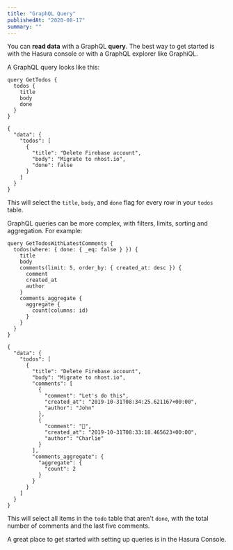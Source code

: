 ```yaml
---
title: "GraphQL Query"
publishedAt: "2020-08-17"
summary: ""
---
```


You can **read data** with a GraphQL **query**. The best way to get started is with the Hasura console or with a GraphQL explorer like GraphiQL.

A GraphQL query looks like this:

```graphql:Query
query GetTodos {
  todos {
    title
    body
    done
  }
}
```

```json:Response
{
  "data": {
    "todos": [
      {
        "title": "Delete Firebase account",
        "body": "Migrate to nhost.io",
        "done": false
      }
    ]
  }
}
```

This will select the `title`, `body`, and `done` flag for every row in your `todos` table.

GraphQL queries can be more complex, with filters, limits, sorting and aggregation. For example:

```graphql:Query
query GetTodosWithLatestComments {
  todos(where: { done: { _eq: false } }) {
    title
    body
    comments(limit: 5, order_by: { created_at: desc }) {
      comment
      created_at
      author
    }
    comments_aggregate {
      aggregate {
        count(columns: id)
      }
    }
  }
}
```

```json:Response
{
  "data": {
    "todos": [
      {
        "title": "Delete Firebase account",
        "body": "Migrate to nhost.io",
        "comments": [
          {
            "comment": "Let's do this",
            "created_at": "2019-10-31T08:34:25.621167+00:00",
            "author": "John"
          },
          {
            "comment": "🎉",
            "created_at": "2019-10-31T08:33:18.465623+00:00",
            "author": "Charlie"
          }
        ],
        "comments_aggregate": {
          "aggregate": {
            "count": 2
          }
        }
      }
    ]
  }
}
```

This will select all items in the `todo` table that aren't `done`, with the total number of comments and the last five comments.

A great place to get started with setting up queries is in the Hasura Console.
